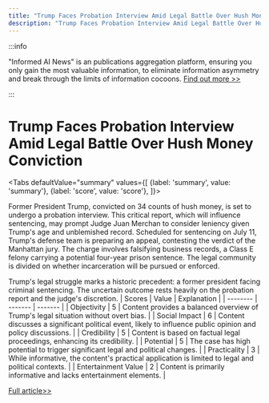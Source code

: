 ```yaml
---
title: "Trump Faces Probation Interview Amid Legal Battle Over Hush Money Conviction"
description: "Trump Faces Probation Interview Amid Legal Battle Over Hush Money Conviction"
---
```



:::info

"Informed AI News" is an publications aggregation platform, ensuring you only gain the most valuable information, to eliminate information asymmetry and break through the limits of information cocoons.  [Find out more >>](/)

:::

# Trump Faces Probation Interview Amid Legal Battle Over Hush Money Conviction


<Tabs
	defaultValue="summary"
	values={[
	{label: 'summary', value: 'summary'},
	{label: 'score', value: 'score'},
]}>
<TabItem value="summary">


Former President Trump, convicted on 34 counts of hush money, is set to undergo a probation interview. This critical report, which will influence sentencing, may prompt Judge Juan Merchan to consider leniency given Trump's age and unblemished record. Scheduled for sentencing on July 11, Trump's defense team is preparing an appeal, contesting the verdict of the Manhattan jury. The charge involves falsifying business records, a Class E felony carrying a potential four-year prison sentence. The legal community is divided on whether incarceration will be pursued or enforced.

Trump's legal struggle marks a historic precedent: a former president facing criminal sentencing. The uncertain outcome rests heavily on the probation report and the judge's discretion.
</TabItem>
<TabItem value="score">
	| Scores     | Value   | Explanation |
	| -------- | ------- | ------- |
	| Objectivity  | 5    | Content provides a balanced overview of Trump's legal situation without overt bias.    |
	| Social Impact | 6     | Content discusses a significant political event, likely to influence public opinion and policy discussions.    |
	| Credibility    | 5    | Content is based on factual legal proceedings, enhancing its credibility.    |
	| Potential    | 5    | The case has high potential to trigger significant legal and political changes.    |
	| Practicality    | 3    | While informative, the content's practical application is limited to legal and political contexts.    |
	| Entertainment Value    | 2    | Content is primarily informative and lacks entertainment elements.    |
</TabItem>
</Tabs>

[Full article>>](https://www.cnbc.com/2024/06/10/trump-probation-interview-hush-money-trial-verdict.html)
